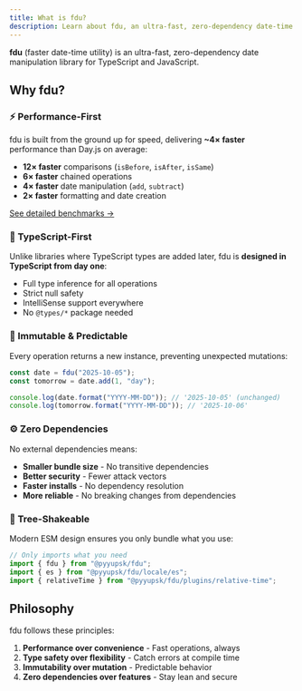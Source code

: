 ```yaml
---
title: What is fdu?
description: Learn about fdu, an ultra-fast, zero-dependency date-time library for TypeScript and JavaScript. Discover how fdu delivers 4× better performance than Day.js while maintaining full TypeScript support, immutability, and a familiar API.
---
```


**fdu** (faster date-time utility) is an ultra-fast, zero-dependency date manipulation library for TypeScript and JavaScript.

## Why fdu?

### ⚡ Performance-First

fdu is built from the ground up for speed, delivering **~4× faster** performance than Day.js on average:

- **12× faster** comparisons (`isBefore`, `isAfter`, `isSame`)
- **6× faster** chained operations
- **4× faster** date manipulation (`add`, `subtract`)
- **2× faster** formatting and date creation

[See detailed benchmarks →](/docs/benchmarks)

### 💪 TypeScript-First

Unlike libraries where TypeScript types are added later, fdu is **designed in TypeScript from day one**:

- Full type inference for all operations
- Strict null safety
- IntelliSense support everywhere
- No `@types/*` package needed

### 🧭 Immutable & Predictable

Every operation returns a new instance, preventing unexpected mutations:

```typescript
const date = fdu("2025-10-05");
const tomorrow = date.add(1, "day");

console.log(date.format("YYYY-MM-DD")); // '2025-10-05' (unchanged)
console.log(tomorrow.format("YYYY-MM-DD")); // '2025-10-06'
```

### ⚙️ Zero Dependencies

No external dependencies means:

- **Smaller bundle size** - No transitive dependencies
- **Better security** - Fewer attack vectors
- **Faster installs** - No dependency resolution
- **More reliable** - No breaking changes from dependencies

### 🧩 Tree-Shakeable

Modern ESM design ensures you only bundle what you use:

```typescript
// Only imports what you need
import { fdu } from "@pyyupsk/fdu";
import { es } from "@pyyupsk/fdu/locale/es";
import { relativeTime } from "@pyyupsk/fdu/plugins/relative-time";
```

## Philosophy

fdu follows these principles:

1. **Performance over convenience** - Fast operations, always
2. **Type safety over flexibility** - Catch errors at compile time
3. **Immutability over mutation** - Predictable behavior
4. **Zero dependencies over features** - Stay lean and secure

